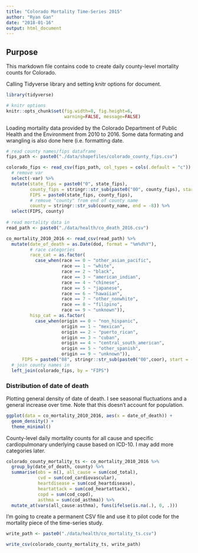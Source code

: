 ```yaml
---
title: "Colorado Mortality Time-Series 2015"
author: "Ryan Gan"
date: "2018-01-16"
output: html_document
---
```


## Purpose

This markdown file contains code to create daily county-level mortality counts for Colorado. 

Calling Tidyverse library and setting knitr options for document.

```r
library(tidyverse)

# knitr options
knitr::opts_chunk$set(fig.width=8, fig.height=6, 
                      warning=FALSE, message=FALSE)
```

Loading mortality data provided by the Colorado Department of Public Health and the Environment from 2010 to 2016. Some data formating and wrangling is also done here (i.e. formatting date.

```r
# read county names/fips dataframe
fips_path <- paste0("./data/shapefiles/colorado_county_fips.csv")

colorado_fips <- read_csv(fips_path, col_types = cols(.default = "c")) %>% 
  # remove var
  select(-var) %>% 
  mutate(state_fips = paste0("0", state_fips),
         county_fips = stringr::str_sub(paste0("00", county_fips), start = -3),
         FIPS = paste0(state_fips, county_fips),
         # remove "county" from end of county name
         county = stringr::str_sub(county_name, end = -8)) %>% 
  select(FIPS, county)
                                
# read mortality data in
read_path <- paste0("./data/health/co_death_2016.csv") 

co_mortality_2010_2016 <- read_csv(read_path) %>% 
  mutate(date_of_death = as.Date(dod, format = "%m%d%Y"),
         # race categories
         race_cat = as.factor(
           case_when(race == 0 ~ "other_asian_pacific",
                     race == 1 ~ "white",
                     race == 2 ~ "black", 
                     race == 3 ~ "american_indian",
                     race == 4 ~ "chinese",
                     race == 5 ~ "japanese",
                     race == 6 ~ "hawaiian",
                     race == 7 ~ "other_nonwhite",
                     race == 8 ~ "filipino",
                     race == 9 ~ "unknown")),
         hisp_cat = as.factor(
           case_when(origin == 0 ~ "non_hispanic",
                     origin == 1 ~ "mexican",
                     origin == 2 ~ "puerto_rican",
                     origin == 3 ~ "cuban",
                     origin == 4 ~ "central_south_american",
                     origin == 5 ~ "other_spanish",
                     origin == 9 ~ "unknown")),
      FIPS = paste0("08", stringr::str_sub(paste0("00",coor), start = -3))) %>%
  # join county names in
  left_join(colorado_fips, by = "FIPS")

```

### Distribution of date of death

Plotting general density of date of death. I see seasonal fluctuations and a general increase over time. Note that this doesn't account for population.

```r
ggplot(data = co_mortality_2010_2016, aes(x = date_of_death)) +
  geom_density() +
  theme_minimal()
```

County-level daily mortality counts for all cause and specific cardiopulmonary underlying cause based on ICD-10. I may add more categories later.

```r
colorado_county_mortality_ts <- co_mortality_2010_2016 %>% 
  group_by(date_of_death, county) %>% 
  summarise(obs = n(), all_cause = sum(cod_total), 
            cvd = sum(cod_cardiovascular),
            heartdisease = sum(cod_heartdisease),
            heartattack = sum(cod_heartattack),
            copd = sum(cod_copd),
            asthma = sum(cod_asthma)) %>% 
  mutate_at(vars(all_cause:asthma), funs(ifelse(is.na(.), 0, .)))
```

I'm going to create a permanent CSV file and use it to pilot code for the mortality piece of the time-series study.

```r
write_path <- paste0("./data/health/co_mortality_ts.csv")

write_csv(colorado_county_mortality_ts, write_path)
```
